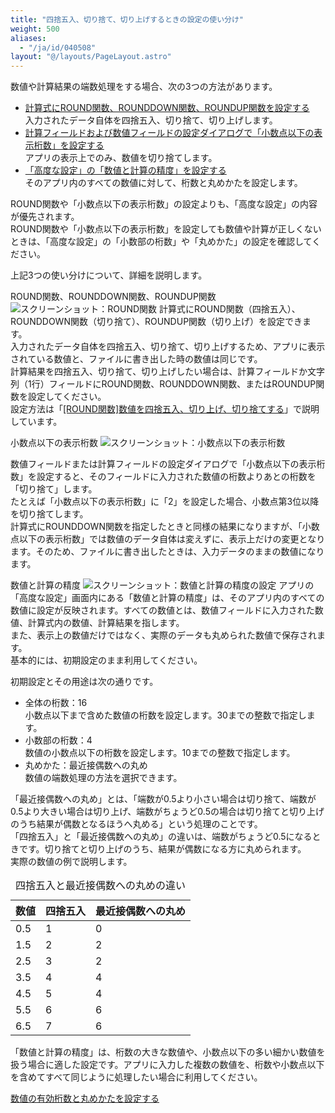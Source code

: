 ```yaml
---
title: "四捨五入、切り捨て、切り上げするときの設定の使い分け"
weight: 500
aliases:
  - "/ja/id/040508"
layout: "@/layouts/PageLayout.astro"
---
```




数値や計算結果の端数処理をする場合、次の3つの方法があります。

* [計算式にROUND関数、ROUNDDOWN関数、ROUNDUP関数を設定する](#autocalc_rounding_10)  
  入力されたデータ自体を四捨五入、切り捨て、切り上げします。
* [計算フィールドおよび数値フィールドの設定ダイアログで「小数点以下の表示桁数」を設定する](#autocalc_rounding_20)  
  アプリの表示上でのみ、数値を切り捨てします。
* [「高度な設定」の「数値と計算の精度」を設定する](#autocalc_rounding_30)  
  そのアプリ内のすべての数値に対して、桁数と丸めかたを設定します。

<Note>

ROUND関数や「小数点以下の表示桁数」の設定よりも、「高度な設定」の内容が優先されます。  
ROUND関数や「小数点以下の表示桁数」を設定しても数値や計算が正しくないときは、「高度な設定」の「小数部の桁数」や「丸めかた」の設定を確認してください。

</Note>

上記3つの使い分けについて、詳細を説明します。

<Heading id="autocalc_rounding_10">ROUND関数、ROUNDDOWN関数、ROUNDUP関数</Heading>
<Img src="/k/kintone/img-ja/round_function_01.png" alt="スクリーンショット：ROUND関数" />
計算式にROUND関数（四捨五入）、ROUNDDOWN関数（切り捨て）、ROUNDUP関数（切り上げ）を設定できます。  
入力されたデータ自体を四捨五入、切り捨て、切り上げするため、アプリに表示されている数値と、ファイルに書き出した時の数値は同じです。  
計算結果を四捨五入、切り捨て、切り上げしたい場合は、計算フィールドか文字列（1行）フィールドにROUND関数、ROUNDDOWN関数、またはROUNDUP関数を設定してください。  
設定方法は「[[ROUND関数]数値を四捨五入、切り上げ、切り捨てする](/k/ja/id/040507.html)」で説明しています。

<Heading id="autocalc_rounding_20">小数点以下の表示桁数</Heading>
<Img src="/k/kintone/img-ja/rounding_03.png" alt="スクリーンショット：小数点以下の表示桁数" />

数値フィールドまたは計算フィールドの設定ダイアログで「小数点以下の表示桁数」を設定すると、そのフィールドに入力された数値の桁数よりあとの桁数を「切り捨て」します。  
たとえば「小数点以下の表示桁数」に「2」を設定した場合、小数点第3位以降を切り捨てします。  
計算式にROUNDDOWN関数を指定したときと同様の結果になりますが、「小数点以下の表示桁数」では数値のデータ自体は変えずに、表示上だけの変更となります。そのため、ファイルに書き出したときは、入力データのままの数値になります。

<Heading id="autocalc_rounding_30">数値と計算の精度</Heading>
<Img src="/k/kintone/img-ja/rounding_02.png" alt="スクリーンショット：数値と計算の精度の設定" />
アプリの「高度な設定」画面内にある「数値と計算の精度」は、そのアプリ内のすべての数値に設定が反映されます。すべての数値とは、数値フィールドに入力された数値、計算式内の数値、計算結果を指します。  
また、表示上の数値だけではなく、実際のデータも丸められた数値で保存されます。  
基本的には、初期設定のまま利用してください。

初期設定とその用途は次の通りです。

* 全体の桁数：16  
  小数点以下まで含めた数値の桁数を設定します。30までの整数で指定します。
* 小数部の桁数：4  
  数値の小数点以下の桁数を設定します。10までの整数で指定します。
* 丸めかた：最近接偶数への丸め  
  数値の端数処理の方法を選択できます。

「最近接偶数への丸め」とは、「端数が0.5より小さい場合は切り捨て、端数が0.5より大きい場合は切り上げ、端数がちょうど0.5の場合は切り捨てと切り上げのうち結果が偶数となるほうへ丸める」という処理のことです。  
「四捨五入」と「最近接偶数への丸め」の違いは、端数がちょうど0.5になるときです。切り捨てと切り上げのうち、結果が偶数になる方に丸められます。  
実際の数値の例で説明します。

<table>
 <caption>四捨五入と最近接偶数への丸めの違い</caption>
    <thead>
        <tr>
            <th>数値</th>
            <th>四捨五入</th>
            <th>最近接偶数への丸め</th>
        </tr>
    </thead>
    <tbody>
        <tr>
            <td>0.5</td>
            <td>1</td>
            <td>0</td>
        </tr>
        <tr>
            <td>1.5</td>
            <td>2</td>
            <td>2</td>
        </tr>
        <tr>
            <td>2.5</td>
            <td>3</td>
            <td>2</td>
        </tr>
        <tr>
            <td>3.5</td>
            <td>4</td>
            <td>4</td>
        </tr>
        <tr>
            <td>4.5</td>
            <td>5</td>
            <td>4</td>
        </tr>
        <tr>
            <td>5.5</td>
            <td>6</td>
            <td>6</td>
        </tr>
        <tr>
            <td>6.5</td>
            <td>7</td>
            <td>6</td>
        </tr>
    </tbody>
</table>

「数値と計算の精度」は、桁数の大きな数値や、小数点以下の多い細かい数値を扱う場合に適した設定です。アプリに入力した複数の数値を、桁数や小数点以下を含めてすべて同じように処理したい場合に利用してください。

<Reference>

[数値の有効桁数と丸めかたを設定する](/k/ja/id/040482.html)

</Reference>
